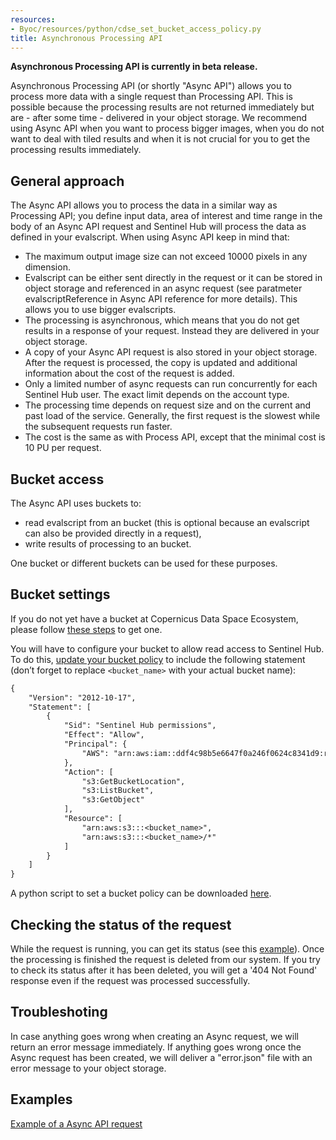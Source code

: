 ```yaml
---
resources:
- Byoc/resources/python/cdse_set_bucket_access_policy.py
title: Asynchronous Processing API
---
```


**Asynchronous Processing API is currently in beta release.**

Asynchronous Processing API (or shortly \"Async API\") allows you to
process more data with a single request than Processing API. This is
possible because the processing results are not returned immediately but
are - after some time - delivered in your object storage. We recommend
using Async API when you want to process bigger images, when you do not
want to deal with tiled results and when it is not crucial for you to
get the processing results immediately.

## General approach

The Async API allows you to process the data in a similar way as
Processing API; you define input data, area of interest and time range
in the body of an Async API request and Sentinel Hub will process the
data as defined in your evalscript. When using Async API keep in mind
that:

-   The maximum output image size can not exceed 10000 pixels in any
    dimension.
-   Evalscript can be either sent directly in the request or it can be
    stored in object storage and referenced in an async request (see
    paratmeter evalscriptReference in Async API reference for more
    details). This allows you to use bigger evalscripts.
-   The processing is asynchronous, which means that you do not get
    results in a response of your request. Instead they are delivered in
    your object storage.
-   A copy of your Async API request is also stored in your object
    storage. After the request is processed, the copy is updated and
    additional information about the cost of the request is added.
-   Only a limited number of async requests can run concurrently for
    each Sentinel Hub user. The exact limit depends on the account type.
-   The processing time depends on request size and on the current and
    past load of the service. Generally, the first request is the
    slowest while the subsequent requests run faster.
-   The cost is the same as with Process API, except that the minimal
    cost is 10 PU per request.

## Bucket access

The Async API uses buckets to:

-   read evalscript from an bucket (this is optional because an
    evalscript can also be provided directly in a request),
-   write results of processing to an bucket.

One bucket or different buckets can be used for these purposes.

## Bucket settings

If you do not yet have a bucket at Copernicus Data Space Ecosystem,
please follow [these
steps](https://creodias.docs.cloudferro.com/en/latest/s3/Create-S3-bucket-and-use-it-in-Sentinel-Hub-requests.html){target="_blank"}
to get one.

You will have to configure your bucket to allow read access to Sentinel
Hub. To do this, [update your bucket
policy](https://creodias.docs.cloudferro.com/en/latest/s3/Bucket-sharing-using-s3-bucket-policy-on-Creodias.html#setting-a-policy-on-the-bucket){target="_blank"}
to include the following statement (don't forget to replace
`<bucket_name>` with your actual bucket name):

``` default
{
    "Version": "2012-10-17",
    "Statement": [
        {
            "Sid": "Sentinel Hub permissions",
            "Effect": "Allow",
            "Principal": {
                "AWS": "arn:aws:iam::ddf4c98b5e6647f0a246f0624c8341d9:root"
            },
            "Action": [
                "s3:GetBucketLocation",
                "s3:ListBucket",
                "s3:GetObject"
            ],
            "Resource": [
                "arn:aws:s3:::<bucket_name>",
                "arn:aws:s3:::<bucket_name>/*"
            ]
        }
    ]
}
```

A python script to set a bucket policy can be downloaded
[here](/APIs/SentinelHub/Byoc/resources/python/cdse_set_bucket_access_policy.py).

## Checking the status of the request

While the request is running, you can get its status (see this
[example](/APIs/SentinelHub/AsyncProcess/Examples.qmd#get-information-about-your-asynchronous-processing-request)).
Once the processing is finished the request is deleted from our system.
If you try to check its status after it has been deleted, you will get a
\'404 Not Found\' response even if the request was processed
successfully.

## Troubleshoting

In case anything goes wrong when creating an Async request, we will
return an error message immediately. If anything goes wrong once the
Async request has been created, we will deliver a \"error.json\" file
with an error message to your object storage.

## Examples

[Example of a Async API
request](/APIs/SentinelHub/AsyncProcess/Examples.qmd)
